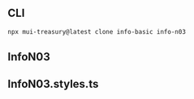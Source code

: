
<Meta title="Info/N03" />

## CLI

```sh
npx mui-treasury@latest clone info-basic info-n03
```

## InfoN03

<Source code={raw} language="tsx" />

## InfoN03.styles.ts

<Source code={raw2} language="tsx" />
